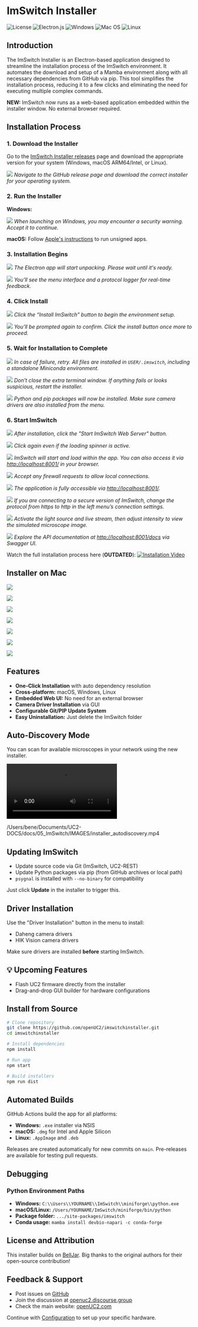 

# ImSwitch Installer

![License](https://img.shields.io/github/license/Ileriayo/markdown-badges?style=for-the-badge) ![Electron.js](https://img.shields.io/badge/Electron-191970?style=for-the-badge\&logo=Electron\&logoColor=white) ![Windows](https://img.shields.io/badge/Windows-0078D6?style=for-the-badge\&logo=windows\&logoColor=white) ![Mac OS](https://img.shields.io/badge/mac%20os-000000?style=for-the-badge\&logo=macos\&logoColor=F0F0F0) ![Linux](https://img.shields.io/badge/Linux-FCC624?style=for-the-badge\&logo=linux\&logoColor=black)

## Introduction

The ImSwitch Installer is an Electron-based application designed to streamline the installation process of the ImSwitch environment. It automates the download and setup of a Mamba environment along with all necessary dependencies from GitHub via pip. This tool simplifies the installation process, reducing it to a few clicks and eliminating the need for executing multiple complex commands.

**NEW:** ImSwitch now runs as a web-based application embedded within the installer window. No external browser required.



## Installation Process

### 1. Download the Installer

Go to the [ImSwitch Installer releases](https://github.com/openUC2/ImSwitchInstaller/releases/) page and download the appropriate version for your system (Windows, macOS ARM64/Intel, or Linux).

![](../IMAGES/Installer/Installer_2.png)
*Navigate to the GitHub release page and download the correct installer for your operating system.*

### 2. Run the Installer

**Windows:**

![](../IMAGES/Installer/Installer_3.png)
*When launching on Windows, you may encounter a security warning. Accept it to continue.*

**macOS:** Follow [Apple's instructions](https://support.apple.com/en-us/HT202491) to run unsigned apps.

### 3. Installation Begins

![](../IMAGES/Installer/Installer_4.png)
*The Electron app will start unpacking. Please wait until it's ready.*

![](../IMAGES/Installer/Installer_5.png)
*You’ll see the menu interface and a protocol logger for real-time feedback.*

### 4. Click Install

![](../IMAGES/Installer/Installer_6.png)
*Click the “Install ImSwitch” button to begin the environment setup.*

![](../IMAGES/Installer/Installer_7.png)
*You’ll be prompted again to confirm. Click the install button once more to proceed.*

### 5. Wait for Installation to Complete

![](../IMAGES/Installer/Installer_8.png)
*In case of failure, retry. All files are installed in `USER/.imswitch`, including a standalone Miniconda environment.*

![](../IMAGES/Installer/Installer_9.png)
*Don’t close the extra terminal window. If anything fails or looks suspicious, restart the installer.*

![](../IMAGES/Installer/Installer_10.png)
*Python and pip packages will now be installed. Make sure camera drivers are also installed from the menu.*

### 6. Start ImSwitch

![](../IMAGES/Installer/Installer_11.png)
*After installation, click the "Start ImSwitch Web Server" button.*

![](../IMAGES/Installer/Installer_12.png)
*Click again even if the loading spinner is active.*

![](../IMAGES/Installer/Installer_13.png)
*ImSwitch will start and load within the app. You can also access it via [http://localhost:8001/](http://localhost:8001/) in your browser.*

![](../IMAGES/Installer/Installer_14.png)
*Accept any firewall requests to allow local connections.*

![](../IMAGES/Installer/Installer_15.png)
*The application is fully accessible via [http://localhost:8001/](http://localhost:8001/).*

![](../IMAGES/Installer/Installer_16.png)
*If you are connecting to a secure version of ImSwitch, change the protocol from https to http in the left menu’s connection settings.*

![](../IMAGES/Installer/Installer_17.png)
*Activate the light source and live stream, then adjust intensity to view the simulated microscope image.*

![](../IMAGES/Installer/Installer_18.png)
*Explore the API documentation at [http://localhost:8001/docs](http://localhost:8001/docs) via Swagger UI.*

Watch the full installation process here (**OUTDATED**):
[![Installation Video](https://i3.ytimg.com/vi/N4P1sH2E9RU/maxresdefault.jpg)](https://www.youtube.com/watch?v=N4P1sH2E9RU?si=jyhAzLshAbg26YHu)

## Installer on Mac



![](../IMAGES/Installer/SETUP1.png)

![](../IMAGES/Installer/SETUP2.png)

![](../IMAGES/Installer/SETUP3.png)

![](../IMAGES/Installer/SETUP4.png)

![](../IMAGES/Installer/SETUP5.png)

![](../IMAGES/Installer/SETUP6.png)

![](../IMAGES/Installer/SETUP7.png)

## Features

* **One-Click Installation** with auto dependency resolution
* **Cross-platform:** macOS, Windows, Linux
* **Embedded Web UI:** No need for an external browser
* **Camera Driver Installation** via GUI
* **Configurable Git/PIP Update System**
* **Easy Uninstallation:** Just delete the ImSwitch folder

## Auto-Discovery Mode 

You can scan for available microscopes in your network using the new installer. 

<video controls>
  <source src={installerAutoDiscovery} type="video/mp4">
</video>


/Users/bene/Documents/UC2-DOCS/docs/05_ImSwitch/IMAGES/installer_autodiscovery.mp4
## Updating ImSwitch

* Update source code via Git (ImSwitch, UC2-REST)
* Update Python packages via pip (from GitHub archives or local path)
* `psygnal` is installed with `--no-binary` for compatibility

Just click **Update** in the installer to trigger this.



## Driver Installation

Use the "Driver Installation" button in the menu to install:

* Daheng camera drivers
* HIK Vision camera drivers

Make sure drivers are installed **before** starting ImSwitch.



## 💡 Upcoming Features

* Flash UC2 firmware directly from the installer
* Drag-and-drop GUI builder for hardware configurations



## Install from Source

```bash
# Clone repository
git clone https://github.com/openUC2/imswitchinstaller.git
cd imswitchinstaller

# Install dependencies
npm install

# Run app
npm start

# Build installers
npm run dist
```



## Automated Builds

GitHub Actions build the app for all platforms:

* **Windows:** `.exe` installer via NSIS
* **macOS:** `.dmg` for Intel and Apple Silicon
* **Linux:** `.AppImage` and `.deb`

Releases are created automatically for new commits on `main`. Pre-releases are available for testing pull requests.



## Debugging

### Python Environment Paths

* **Windows:** `C:\\Users\\YOURNAME\\ImSwitch\\miniforge\\python.exe`
* **macOS/Linux:** `/Users/YOURNAME/ImSwitch/miniforge/bin/python`
* **Package folder:** `.../site-packages/imswitch`
* **Conda usage:** `mamba install devbio-napari -c conda-forge`



## License and Attribution

This installer builds on [BellJar](https://github.com/danmarshall/belljar). Big thanks to the original authors for their open-source contribution!



## Feedback & Support

* Post issues on [GitHub](https://github.com/openUC2/ImSwitchInstaller/issues)
* Join the discussion at [openuc2.discourse.group](https://openuc2.discourse.group)
* Check the main website: [openUC2.com](https://openUC2.com)



Continue with [Configuration](../03_Configuration/README.md) to set up your specific hardware.
